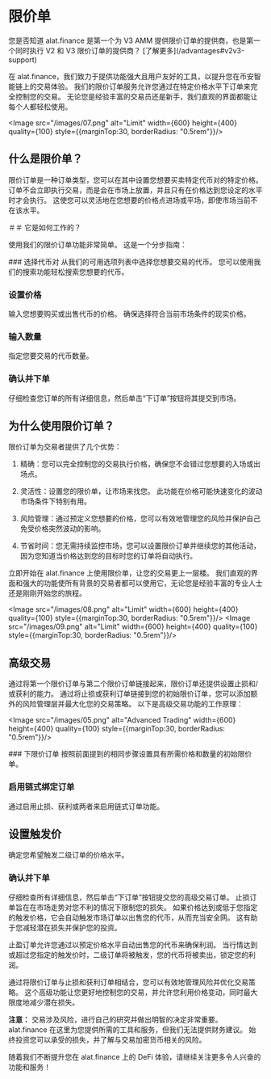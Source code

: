 
# 限价单

<Callout>
您是否知道 alat.finance 是第一个为 V3 AMM 提供限价订单的提供商，也是第一个同时执行 V2 和 V3 限价订单的提供商？ [了解更多](/advantages#v2v3-support)
</Callout>

在 alat.finance，我们致力于提供功能强大且用户友好的工具，以提升您在币安智能链上的交易体验。 我们的限价订单服务允许您通过在特定价格水平下订单来完全控制您的交易。 无论您是经验丰富的交易员还是新手，我们直观的界面都能让每个人都轻松使用。

<Image src="/images/07.png" alt="Limit" width={600} height={400} quality={100} style={{marginTop:30, borderRadius: "0.5rem"}}/>

## 什么是限价单？

限价订单是一种订单类型，您可以在其中设置您想要买卖特定代币对的特定价格。 订单不会立即执行交易，而是会在市场上放置，并且只有在价格达到您设定的水平时才会执行。 这使您可以灵活地在您想要的价格点进场或平场，即使市场当前不在该水平。

＃＃ 它是如何工作的？

使用我们的限价订单功能非常简单。 这是一个分步指南：

<Steps>
### 选择代币对
从我们的可用选项列表中选择您想要交易的代币。 您可以使用我们的搜索功能轻松搜索您想要的代币。

### 设置价格
输入您想要购买或出售代币的价格。 确保选择符合当前市场条件的现实价格。

### 输入数量
指定您要交易的代币数量。

### 确认并下单
仔细检查您订单的所有详细信息，然后单击“下订单”按钮将其提交到市场。
</Steps>
## 为什么使用限价订单？

限价订单为交易者提供了几个优势：

1. 精确：您可以完全控制您的交易执行价格，确保您不会错过您想要的入场或出场点。

2. 灵活性：设置您的限价单，让市场来找您。 此功能在价格可能快速变化的波动市场条件下特别有用。

3. 风险管理：通过预定义您想要的价格，您可以有效地管理您的风险并保护自己免受价格突然波动的影响。

4. 节省时间：您无需持续监控市场，您可以设置限价订单并继续您的其他活动，因为您知道当价格达到您的目标时您的订单将自动执行。

立即开始在 alat.finance 上使用限价单，让您的交易更上一层楼。 我们直观的界面和强大的功能使所有背景的交易者都可以使用它，无论您是经验丰富的专业人士还是刚刚开始您的旅程。

<Image src="/images/08.png" alt="Limit" width={600} height={400} quality={100} style={{marginTop:30, borderRadius: "0.5rem"}}/>
<Image src="/images/09.png" alt="Limit" width={600} height={400} quality={100} style={{marginTop:30, borderRadius: "0.5rem"}}/>

## 高级交易

通过将第一个限价订单与第二个限价订单链接起来，限价订单还提供设置止损和/或获利的能力。 通过将止损或获利订单链接到您的初始限价订单，您可以添加额外的风险管理层并最大化您的交易策略。 以下是高级交易功能的工作原理：

<Image src="/images/05.png" alt="Advanced Trading" width={600} height={400} quality={100} style={{marginTop:30, borderRadius: "0.5rem"}}/>

<Steps>
### 下限价订单
按照前面提到的相同步骤设置具有所需价格和数量的初始限价单。

### 启用链式绑定订单
通过启用止损、获利或两者来启用链式订单功能。

## 设置触发价
确定您希望触发二级订单的价格水平。

### 确认并下单
仔细检查所有详细信息，然后单击“下订单”按钮提交您的高级交易订单。
</Steps>
止损订单旨在在市场走势对您不利的情况下限制您的损失。 如果价格达到或低于您指定的触发价格，它会自动触发市场订单以出售您的代币，从而充当安全网。 这有助于您减轻潜在损失并保护您的投资。

止盈订单允许您通过以预定价格水平自动出售您的代币来确保利润。 当行情达到或超过您指定的触发价时，二级订单将被触发，您的代币将被卖出，锁定您的利润。

通过将限价订单与止损和获利订单相结合，您可以有效地管理风险并优化交易策略。 这个高级功能让您更好地控制您的交易，并允许您利用价格变动，同时最大限度地减少潜在损失。

**注意：** 交易涉及风险，进行自己的研究并做出明智的决定非常重要。 alat.finance 在这里为您提供所需的工具和服务，但我们无法提供财务建议。 始终投资您可以承受的损失，并了解与交易加密货币相关的风险。

随着我们不断提升您在 alat.finance 上的 DeFi 体验，请继续关注更多令人兴奋的功能和服务！